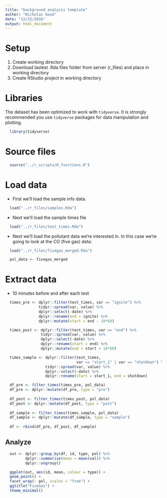```yaml
---
title: "background analysis template"
author: "Nicholas Good"
date: "12/15/2016"
output: html_document
---
```


# Setup

1. Create working directory
2. Download lastest .Rda files folder from server (r_files) and place in working directory
3. Create RStudio project in working directory

# Libraries

The dataset has been optimized to work with `tidyverse`. It is strongly recommended you use `tidyverse` packages for data manipulation and plotting.

```r
  library(tidyverse)
```

# Source files

```r
  source("../r_scripts/R_functions.R")
```

# Load data

* First we'll load the sample info data.

```r
  load("../r_files/samples.Rda")

```

* Next we'll load the sample times file

```r
  load("../r_files/test_times.Rda")
```

* Next we'll load the pollutant data we're interested in. In this case we're going to look at the CO (five gas) data:

```r
  load("../r_files/fivegas_merged.Rda")

  pol_data <- fivegas_merged
```

# Extract data

* 10 minutes before and after each test

```r
  times_pre <- dplyr::filter(test_times, var == "ignite") %>%
               tidyr::spread(var, value) %>%
               dplyr::select(-date) %>%
               dplyr::rename(end = ignite) %>%
               dplyr::mutate(start = end - 10*60)

  times_post <- dplyr::filter(test_times, var == "end") %>%
                tidyr::spread(var, value) %>%
                dplyr::select(-date) %>%
                dplyr::rename(start = end) %>%
                dplyr::mutate(end = start + 10*60)

  times_sample <- dplyr::filter(test_times,
                                var == "start_1" | var == "shutdown") %>%
                  tidyr::spread(var, value) %>%
                  dplyr::select(-date) %>%
                  dplyr::rename(start = start_1, end = shutdown)
```

```r
  df_pre <- filter_times(times_pre, pol_data)
  df_pre <- dplyr::mutate(df_pre, type = "pre")
  
  df_post <- filter_times(times_post, pol_data)
  df_post <- dplyr::mutate(df_post, type = "post")
  
  df_sample <- filter_times(times_sample, pol_data)
  df_sample <- dplyr::mutate(df_sample, type = "sample")
  
  df <- rbind(df_pre, df_post, df_sample)
```

## Analyze

```r
  out <- dplyr::group_by(df, id, type, pol) %>%
         dplyr::summarise(mean = mean(val)) %>%
         dplyr::ungroup()
```

```r
  ggplot(out, aes(id, mean, colour = type)) +
  geom_point() +
  facet_wrap(~ pol, scales = "free") +
  ggtitle("FiveGas") +
  theme_minimal()
```